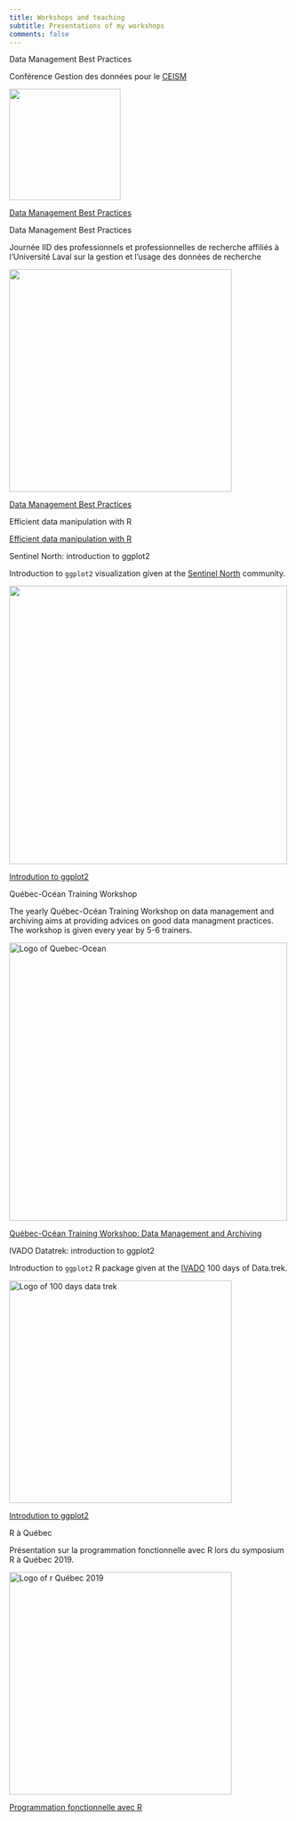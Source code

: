 ```yaml
---
title: Workshops and teaching
subtitle: Presentations of my workshops
comments: false
---
```


[Data Management Best Practices]{.section-header}

Conférence Gestion des données pour le [CEISM](https://www.ceism.ca/)

![](logos/ceism.png){fig-alt="Logo of the CEISM" fig-align="center" height="200"}

[Data Management Best Practices](https://pmassicotte.github.io/ceism_2025)

[Data Management Best Practices]{.section-header}

Journée IID des professionnels et professionnelles de recherche affiliés à l'Université Laval sur la gestion et l'usage des données de recherche

![](logos/iid.png){fig-alt="Logo of Sentinel North" fig-align="center" width="400"}

[Data Management Best Practices](https://pmassicotte.github.io/journee_ppr_ulaval_2024)

[Efficient data manipulation with R]{.section-header}

[Efficient data manipulation with R](https://pmassicotte.github.io/efficient_data_manipulation_with_r/)

[Sentinel North: introduction to ggplot2]{.section-header}

Introduction to `ggplot2` visualization given at the [Sentinel North](https://sentinellenord.ulaval.ca/en) community.

![](logos/sn_logo.png){fig-alt="Logo of Sentinel North" fig-align="center" width="500"}

[Introdution to ggplot2](https://pmassicotte.github.io/sentinel_north_data_visualization_ggplot2_workshop/#1)

[Québec-Océan Training Workshop]{.section-header}

The yearly Québec-Océan Training Workshop on data management and archiving aims at providing advices on good data managment practices. The workshop is given every year by 5-6 trainers.

![](logos/quebec_ocean_logo.png){alt="Logo of Quebec-Ocean" fig-align="center" width="500"}

[Québec-Océan Training Workshop: Data Management and Archiving](https://pmassicotte.github.io/quebec_ocean_data_archive)

[IVADO Datatrek: introduction to ggplot2]{.section-header}

Introduction to `ggplot2` R package given at the [IVADO](https://ivado.ca/) 100 days of Data.trek.

![](logos/ivado_datatrek.jpg){alt="Logo of 100 days data trek" fig-align="center" width="400"}

[Introdution to ggplot2](https://pmassicotte.github.io/ivado_ggplot2_workshop_2022/)

[R à Québec]{.section-header}

Présentation sur la programmation fonctionnelle avec R lors du symposium R à Québec 2019.

![](logos/raquebec_2019.png){alt="Logo of r Québec 2019" fig-align="center" width="400"}

[Programmation fonctionnelle avec R](https://pmassicotte.github.io/rquebec2019/)
